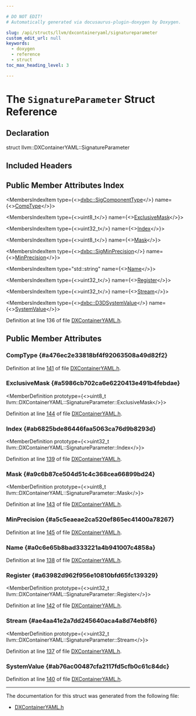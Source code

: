 ```yaml
---

# DO NOT EDIT!
# Automatically generated via docusaurus-plugin-doxygen by Doxygen.

slug: /api/structs/llvm/dxcontaineryaml/signatureparameter
custom_edit_url: null
keywords:
  - doxygen
  - reference
  - struct
toc_max_heading_level: 3

---
```





# The `SignatureParameter` Struct Reference

<DoxygenPage pluginConfig={pluginConfig}>



## Declaration

<CodeBlock>struct llvm::DXContainerYAML::SignatureParameter</CodeBlock>

## Included Headers

<IncludesList>
<IncludesListItem
  filePath="llvm/ObjectYAML/DXContainerYAML.h"
  permalink="/docs/api/files/include/include/llvm/include/llvm/objectyaml/dxcontaineryaml-h"
  isLocal="true" />
</IncludesList>

## Public Member Attributes Index

<MembersIndex>

<MembersIndexItem
  type={<><a href="/docs/api/namespaces/llvm/dxbc/#a02c3a495a56bc9a255d05d912afe0173">dxbc::SigComponentType</a></>}
  name={<><a href="#a476ec2e33818bf4f92063508a49d82f2">CompType</a></>}>
</MembersIndexItem>

<MembersIndexItem
  type={<>uint8&#95;t</>}
  name={<><a href="#a5986cb702ca6e6220413e491b4febdae">ExclusiveMask</a></>}>
</MembersIndexItem>

<MembersIndexItem
  type={<>uint32&#95;t</>}
  name={<><a href="#ab6825bde86446faa5063ca76d9b8293d">Index</a></>}>
</MembersIndexItem>

<MembersIndexItem
  type={<>uint8&#95;t</>}
  name={<><a href="#a9c6b87ce504d51c4c368cea66899bd24">Mask</a></>}>
</MembersIndexItem>

<MembersIndexItem
  type={<><a href="/docs/api/namespaces/llvm/dxbc/#a5ad6c5b17ba8ae365308ec3b0dfa6cc6">dxbc::SigMinPrecision</a></>}
  name={<><a href="#a5c5eaeae2ca520ef865ec41400a78267">MinPrecision</a></>}>
</MembersIndexItem>

<MembersIndexItem
  type="std::string"
  name={<><a href="#a0c6e65b8bad333221a4b941007c4858a">Name</a></>}>
</MembersIndexItem>

<MembersIndexItem
  type={<>uint32&#95;t</>}
  name={<><a href="#a63982d962f956e10810bfd65fc139329">Register</a></>}>
</MembersIndexItem>

<MembersIndexItem
  type={<>uint32&#95;t</>}
  name={<><a href="#ae4aa41e2a7dd245640aca4a8d74eb8f6">Stream</a></>}>
</MembersIndexItem>

<MembersIndexItem
  type={<><a href="/docs/api/namespaces/llvm/dxbc/#a10c892417ddf709bb72ac6c19c3146d1">dxbc::D3DSystemValue</a></>}
  name={<><a href="#ab76ac00487cfa2117fd5cfb0c61c84dc">SystemValue</a></>}>
</MembersIndexItem>

</MembersIndex>


Definition at line 136 of file <a href="/docs/api/files/include/include/llvm/include/llvm/objectyaml/dxcontaineryaml-h">DXContainerYAML.h</a>.

<SectionDefinition>

## Public Member Attributes

### CompType {#a476ec2e33818bf4f92063508a49d82f2}

<MemberDefinition
  prototype="dxbc::SigComponentType llvm::DXContainerYAML::SignatureParameter::CompType">

Definition at line <a href="/docs/api/files/include/include/llvm/include/llvm/objectyaml/dxcontaineryaml-h/#l00141">141</a> of file <a href="/docs/api/files/include/include/llvm/include/llvm/objectyaml/dxcontaineryaml-h">DXContainerYAML.h</a>.
</MemberDefinition>

### ExclusiveMask {#a5986cb702ca6e6220413e491b4febdae}

<MemberDefinition
  prototype={<>uint8&#95;t llvm::DXContainerYAML::SignatureParameter::ExclusiveMask</>}>

Definition at line <a href="/docs/api/files/include/include/llvm/include/llvm/objectyaml/dxcontaineryaml-h/#l00144">144</a> of file <a href="/docs/api/files/include/include/llvm/include/llvm/objectyaml/dxcontaineryaml-h">DXContainerYAML.h</a>.
</MemberDefinition>

### Index {#ab6825bde86446faa5063ca76d9b8293d}

<MemberDefinition
  prototype={<>uint32&#95;t llvm::DXContainerYAML::SignatureParameter::Index</>}>

Definition at line <a href="/docs/api/files/include/include/llvm/include/llvm/objectyaml/dxcontaineryaml-h/#l00139">139</a> of file <a href="/docs/api/files/include/include/llvm/include/llvm/objectyaml/dxcontaineryaml-h">DXContainerYAML.h</a>.
</MemberDefinition>

### Mask {#a9c6b87ce504d51c4c368cea66899bd24}

<MemberDefinition
  prototype={<>uint8&#95;t llvm::DXContainerYAML::SignatureParameter::Mask</>}>

Definition at line <a href="/docs/api/files/include/include/llvm/include/llvm/objectyaml/dxcontaineryaml-h/#l00143">143</a> of file <a href="/docs/api/files/include/include/llvm/include/llvm/objectyaml/dxcontaineryaml-h">DXContainerYAML.h</a>.
</MemberDefinition>

### MinPrecision {#a5c5eaeae2ca520ef865ec41400a78267}

<MemberDefinition
  prototype="dxbc::SigMinPrecision llvm::DXContainerYAML::SignatureParameter::MinPrecision">

Definition at line <a href="/docs/api/files/include/include/llvm/include/llvm/objectyaml/dxcontaineryaml-h/#l00145">145</a> of file <a href="/docs/api/files/include/include/llvm/include/llvm/objectyaml/dxcontaineryaml-h">DXContainerYAML.h</a>.
</MemberDefinition>

### Name {#a0c6e65b8bad333221a4b941007c4858a}

<MemberDefinition
  prototype="std::string llvm::DXContainerYAML::SignatureParameter::Name">

Definition at line <a href="/docs/api/files/include/include/llvm/include/llvm/objectyaml/dxcontaineryaml-h/#l00138">138</a> of file <a href="/docs/api/files/include/include/llvm/include/llvm/objectyaml/dxcontaineryaml-h">DXContainerYAML.h</a>.
</MemberDefinition>

### Register {#a63982d962f956e10810bfd65fc139329}

<MemberDefinition
  prototype={<>uint32&#95;t llvm::DXContainerYAML::SignatureParameter::Register</>}>

Definition at line <a href="/docs/api/files/include/include/llvm/include/llvm/objectyaml/dxcontaineryaml-h/#l00142">142</a> of file <a href="/docs/api/files/include/include/llvm/include/llvm/objectyaml/dxcontaineryaml-h">DXContainerYAML.h</a>.
</MemberDefinition>

### Stream {#ae4aa41e2a7dd245640aca4a8d74eb8f6}

<MemberDefinition
  prototype={<>uint32&#95;t llvm::DXContainerYAML::SignatureParameter::Stream</>}>

Definition at line <a href="/docs/api/files/include/include/llvm/include/llvm/objectyaml/dxcontaineryaml-h/#l00137">137</a> of file <a href="/docs/api/files/include/include/llvm/include/llvm/objectyaml/dxcontaineryaml-h">DXContainerYAML.h</a>.
</MemberDefinition>

### SystemValue {#ab76ac00487cfa2117fd5cfb0c61c84dc}

<MemberDefinition
  prototype="dxbc::D3DSystemValue llvm::DXContainerYAML::SignatureParameter::SystemValue">

Definition at line <a href="/docs/api/files/include/include/llvm/include/llvm/objectyaml/dxcontaineryaml-h/#l00140">140</a> of file <a href="/docs/api/files/include/include/llvm/include/llvm/objectyaml/dxcontaineryaml-h">DXContainerYAML.h</a>.
</MemberDefinition>

</SectionDefinition>

<hr/>

The documentation for this struct was generated from the following file:

<ul>
<li><a href="/docs/api/files/include/include/llvm/include/llvm/objectyaml/dxcontaineryaml-h">DXContainerYAML.h</a></li>
</ul>

</DoxygenPage>
